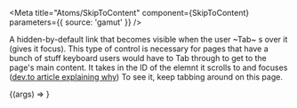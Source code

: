 

<Meta
  title="Atoms/SkipToContent"
  component={SkipToContent}
  parameters={{ source: 'gamut' }}
/>

A hidden-by-default link that becomes visible when the user ~Tab~
s over it (gives it focus). This type of control is necessary for pages
that have a bunch of stuff keyboard users would have to Tab through to get
to the page's main content. It takes in the ID of the elemnt it scrolls to
and focuses ([dev.to article explaining why](https://dev.to/robdodson/managing-focus-64l))
To see it, keep tabbing around on this page.

<Canvas>
  <Story name="Skip To Content">
    {(args) => <SkipToContent contentId="example" />}
  </Story>
</Canvas>

<Props of={SkipToContent} />

